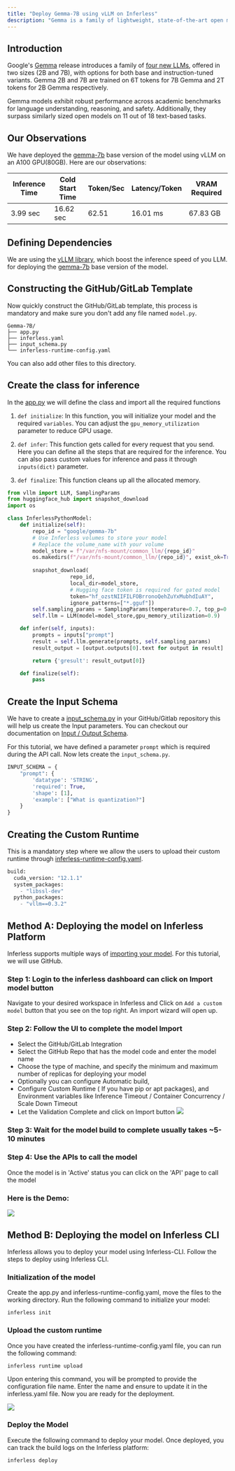 ```yaml
---
title: "Deploy Gemma-7B using vLLM on Inferless"
description: "Gemma is a family of lightweight, state-of-the-art open models from Google, built from the same research and technology used to create the Gemini models."
---
```


## Introduction

Google's [Gemma](https://blog.google/technology/developers/gemma-open-models/) release introduces a family of [four new LLMs](https://huggingface.co/collections/google/gemma-release-65d5efbccdbb8c4202ec078b), offered in two sizes (2B and 7B), with options for both base and instruction-tuned variants. Gemma 2B and 7B are trained on 6T tokens for 7B Gemma and 2T tokens for 2B Gemma respectively. 

Gemma models exhibit robust performance across academic benchmarks for language understanding, reasoning, and safety. Additionally, they surpass similarly sized open models on 11 out of 18 text-based tasks.

## Our Observations

We have deployed the [gemma-7b](https://huggingface.co/google/gemma-7b) base version of the model using vLLM on an A100 GPU(80GB). Here are our observations:

| Inference Time | Cold Start Time | Token/Sec | Latency/Token | VRAM Required |
| -------------- | --------------- | --------- | ------------- | ------------- |
| 3.99 sec       | 16.62 sec       | 62.51     | 16.01 ms      | 67.83 GB      |

## Defining Dependencies

We are using the [vLLM library](https://github.com/vllm-project/vllm), which boost the inference speed of you LLM. for deploying the [gemma-7b](https://huggingface.co/google/gemma-7b) base version of the model. 

## Constructing the GitHub/GitLab Template

Now quickly construct the GitHub/GitLab template, this process is mandatory and make sure you don't add any file named `model.py`.

```
Gemma-7B/
├── app.py
├── inferless.yaml
├── input_schema.py
└── inferless-runtime-config.yaml

```

You can also add other files to this directory.

## Create the class for inference

In the [app.py](https://github.com/inferless/Gemma-7B/blob/main/app.py) we will define the class and import all the required functions

1.  `def initialize`: In this function, you will initialize your model and the required `variables`. You can adjust the `gpu_memory_utilization` parameter to reduce GPU usage.

2.  `def infer`: This function gets called for every request that you send. Here you can define all the steps that are required for the inference. You can also pass custom values for inference and pass it through `inputs(dict)` parameter.

3.  `def finalize`: This function cleans up all the allocated memory.

```python
from vllm import LLM, SamplingParams
from huggingface_hub import snapshot_download
import os

class InferlessPythonModel:
    def initialize(self):
        repo_id = "google/gemma-7b"
        # Use Inferless volumes to store your model
        # Replace the volume_name with your volume
        model_store = f"/var/nfs-mount/common_llm/{repo_id}"
        os.makedirs(f"/var/nfs-mount/common_llm/{repo_id}", exist_ok=True)
        
        snapshot_download(
                    repo_id,
                    local_dir=model_store,
                    # Hugging face token is required for gated model
                    token="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",
                    ignore_patterns=["*.gguf"])
        self.sampling_params = SamplingParams(temperature=0.7, top_p=0.95,max_tokens=256)
        self.llm = LLM(model=model_store,gpu_memory_utilization=0.9)

    def infer(self, inputs):
        prompts = inputs["prompt"]
        result = self.llm.generate(prompts, self.sampling_params)
        result_output = [output.outputs[0].text for output in result]

        return {'gresult': result_output[0]}

    def finalize(self):
        pass
```

## Create the Input Schema

We have to create a [input\_schema.py](https://github.com/inferless/Gemma-7B/blob/main/input%5Fschema.py) in your GitHub/Gitlab repository this will help us create the Input parameters. You can checkout our documentation on [Input / Output Schema](https://docs.inferless.com/model-import/input-output-schema).

For this tutorial, we have defined a parameter `prompt` which is required during the API call. Now lets create the `input_schema.py`.

```python
INPUT_SCHEMA = {
    "prompt": {
        'datatype': 'STRING',
        'required': True,
        'shape': [1],
        'example': ["What is quantization?"]
    }
}
```

## Creating the Custom Runtime

This is a mandatory step where we allow the users to upload their custom runtime through [inferless-runtime-config.yaml](https://github.com/inferless/Gemma-7B/blob/main/inferless-runtime-config.yaml).

```python
build:
  cuda_version: "12.1.1"
  system_packages:
    - "libssl-dev"
  python_packages:
    - "vllm==0.3.2"
```

## Method A: Deploying the model on Inferless Platform
Inferless supports multiple ways of [importing your model](https://docs.inferless.com/model-import/file-structure-req/file-structure-requirements). For this tutorial, we will use GitHub.

### Step 1: Login to the inferless dashboard can click on Import model button
Navigate to your desired workspace in Inferless and Click on `Add a custom model` button that you see on the top right. An import wizard will open up.

### Step 2: Follow the UI to complete the model  Import
* Select the GitHub/GitLab Integration
* Select the GitHub Repo that has the model code and enter the model name
* Choose the type of machine, and specify the minimum and maximum number of replicas for deploying your model
* Optionally you can configure Automatic build,
* Configure Custom Runtime ( If you have pip or apt packages), and Environment variables like Inference Timeout / Container Concurrency / Scale Down Timeout 
* Let the Validation Complete and click on Import button
![](/images/import.jpg)

### Step 3: Wait for the model build to complete usually takes ~5-10 minutes

### Step 4: Use the APIs to call the model
Once the model is in 'Active' status you can click on the 'API' page to call the model

### Here is the Demo:

![](/gif/gif18.gif)

 

## Method B: Deploying the model on Inferless CLI

Inferless allows you to deploy your model using Inferless-CLI. Follow the steps to deploy using Inferless CLI.

### Initialization of the model

Create the app.py and inferless-runtime-config.yaml, move the files to the working directory. Run the following command to initialize your model:

```
inferless init
```

### Upload the custom runtime

Once you have created the inferless-runtime-config.yaml file, you can run the following command:

```
inferless runtime upload
```

Upon entering this command, you will be prompted to provide the configuration file name. Enter the name and ensure to update it in the inferless.yaml file. Now you are ready for the deployment.

![](/images/llama70b-6.png)

### Deploy the Model

Execute the following command to deploy your model. Once deployed, you can track the build logs on the Inferless platform:

```
inferless deploy
```
